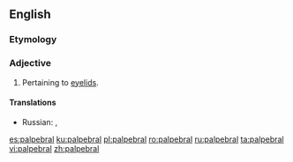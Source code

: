 ==English==

===Etymology===
{{rfe|lang=en}}

===Adjective===
{{en-adj}}

# Pertaining to [[eyelid]]s.

====Translations====
{{trans-top|pertaining to eyelids}}
* Russian: {{t|ru|пальпебра́льный|m}}, {{t-check|ru|[[относя́щийся]] [[к]] [[веко|ве́ку]]|m}} {{attention|ru|2=was "[[относящийся]] [[к]] [[веко|веку]]" - assumed sum-of-parts; if an idiom, remove the wikilinks to the individual words. see [[User:Kephir/gadgets/xte#Translation_fixing]]}}
{{trans-mid}}
{{trans-bottom}}

[[es:palpebral]]
[[ku:palpebral]]
[[pl:palpebral]]
[[ro:palpebral]]
[[ru:palpebral]]
[[ta:palpebral]]
[[vi:palpebral]]
[[zh:palpebral]]